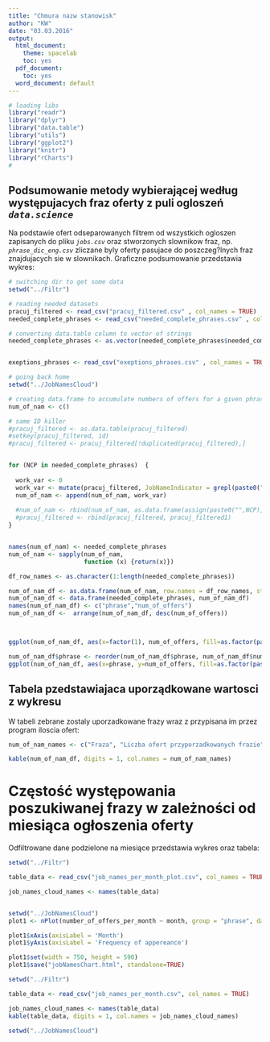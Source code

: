 ```yaml
---
title: "Chmura nazw stanowisk"
author: "KW"
date: "03.03.2016"
output:
  html_document:
    theme: spacelab
    toc: yes
  pdf_document:
    toc: yes
  word_document: default
---
```



```r
# loading libs
library("readr")
library("dplyr")
library("data.table")
library("utils")
library("ggplot2")
library("knitr")
library("rCharts")
#
```


## Podsumowanie metody wybierającej według występujacych fraz oferty z puli ogloszeń *`data.science`*

Na podstawie ofert odseparowanych filtrem od wszystkich ogloszen zapisanych do pliku *`jobs.csv`* oraz stworzonych slownikow fraz, np. *`phrase_dic_eng.csv`* zliczane byly oferty pasujace do poszczeg?lnych fraz znajdujacych sie w slownikach. Graficzne podsumowanie przedstawia wykres: 




```r
# switching dir to get some data
setwd("../Filtr")

# reading needed datasets
pracuj_filtered <- read_csv("pracuj_filtered.csv" , col_names = TRUE)
needed_complete_phrases <- read_csv("needed_complete_phrases.csv" , col_names = TRUE)

# converting data.table column to vector of strings
needed_complete_phrases <- as.vector(needed_complete_phrases$needed_complete_phrases)


exeptions_phrases <- read_csv("exeptions_phrases.csv" , col_names = TRUE)

# going back home
setwd("../JobNamesCloud")

# creating data.frame to accumulate numbers of offers for a given phrase
num_of_nam <- c()

# same ID killer
#pracuj_filtered <- as.data.table(pracuj_filtered)
#setkey(pracuj_filtered, id)
#pracuj_filtered <- pracuj_filtered[!duplicated(pracuj_filtered),]


for (NCP in needed_complete_phrases)  {
  
  work_var <- 0
  work_var <- mutate(pracuj_filtered, JobNameIndicator = grepl(paste0(".*",NCP,".*"), href) )%>% summarise(sum(JobNameIndicator))
  num_of_nam <- append(num_of_nam, work_var)
  
  #num_of_nam <- rbind(num_of_nam, as.data.frame(assign(paste0("",NCP), work_var)))
  #pracuj_filtered <- rbind(pracuj_filtered, pracuj_filtered1)
}


names(num_of_nam) <- needed_complete_phrases
num_of_nam <- sapply(num_of_nam, 
                     function (x) {return(x)})

df_row_names <- as.character(1:length(needed_complete_phrases))

num_of_nam_df <- as.data.frame(num_of_nam, row.names = df_row_names, stringsAsFactors = FALSE)
num_of_nam_df <- data.frame(needed_complete_phrases, num_of_nam_df)
names(num_of_nam_df) <- c("phrase","num_of_offers")
num_of_nam_df <-  arrange(num_of_nam_df, desc(num_of_offers))



ggplot(num_of_nam_df, aes(x=factor(1), num_of_offers, fill=as.factor(paste(phrase, num_of_offers, sep = " - ")))) + geom_bar(stat="identity", width=1) + ggtitle("Czestosc wystepowania poszukiwanej frazy")+coord_polar(theta = "y") + theme(legend.position="right", legend.title=element_blank(), plot.title = element_text(lineheight=3, face="bold", color="black", size=12)) + xlab("")+ylab("")

num_of_nam_df$phrase <- reorder(num_of_nam_df$phrase, num_of_nam_df$num_of_offers, mean)
ggplot(num_of_nam_df, aes(x=phrase, y=num_of_offers, fill=as.factor(paste(phrase, num_of_offers, sep = " - ")))) + geom_bar(stat="identity", width=1) + ggtitle("Czestosc wystepowania poszukiwanej frazy")+ theme(legend.position="right", legend.title=element_blank(), plot.title = element_text(lineheight=3, face="bold", color="black", size=12)) + xlab("")+ylab("") + coord_flip() +scale_y_sqrt(breaks=c(0,1,5,10,50,100,200,500))

```

## Tabela pzedstawiajaca uporządkowane wartosci z wykresu

W tabeli zebrane zostaly uporzadkowane frazy wraz z przypisana im przez program iloscia ofert:




```r
num_of_nam_names <- c("Fraza", "Liczba ofert przyporzadkowanych frazie")

kable(num_of_nam_df, digits = 1, col.names = num_of_nam_names)

```


# Częstość występowania poszukiwanej frazy w zależności od miesiąca ogłoszenia oferty
Odfiltrowane dane podzielone na miesiące przedstawia wykres oraz tabela:


```r
setwd("../Filtr")

table_data <- read_csv("job_names_per_month_plot.csv", col_names = TRUE)

job_names_cloud_names <- names(table_data)


setwd("../JobNamesCloud")
plot1 <- nPlot(number_of_offers_per_month ~ month, group = "phrase", data = table_data, type = "scatterChart")

plot1$xAxis(axisLabel = 'Month')
plot1$yAxis(axisLabel = 'Frequency of appereance')

plot1$set(width = 750, height = 590)
plot1$save("jobNamesChart.html", standalone=TRUE)


```




```r
setwd("../Filtr")

table_data <- read_csv("job_names_per_month.csv", col_names = TRUE)

job_names_cloud_names <- names(table_data)
kable(table_data, digits = 1, col.names = job_names_cloud_names)

setwd("../JobNamesCloud")

```






